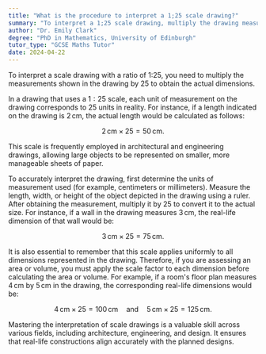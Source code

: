 ```yaml
---
title: "What is the procedure to interpret a 1;25 scale drawing?"
summary: "To interpret a 1;25 scale drawing, multiply the drawing measurements by 25 to find the real-life dimensions."
author: "Dr. Emily Clark"
degree: "PhD in Mathematics, University of Edinburgh"
tutor_type: "GCSE Maths Tutor"
date: 2024-04-22
---
```


To interpret a scale drawing with a ratio of 1:25, you need to multiply the measurements shown in the drawing by $25$ to obtain the actual dimensions.

In a drawing that uses a $1:25$ scale, each unit of measurement on the drawing corresponds to $25$ units in reality. For instance, if a length indicated on the drawing is $2 \, \text{cm}$, the actual length would be calculated as follows: 

$$
2 \, \text{cm} \times 25 = 50 \, \text{cm}.
$$ 

This scale is frequently employed in architectural and engineering drawings, allowing large objects to be represented on smaller, more manageable sheets of paper.

To accurately interpret the drawing, first determine the units of measurement used (for example, centimeters or millimeters). Measure the length, width, or height of the object depicted in the drawing using a ruler. After obtaining the measurement, multiply it by $25$ to convert it to the actual size. For instance, if a wall in the drawing measures $3 \, \text{cm}$, the real-life dimension of that wall would be:

$$
3 \, \text{cm} \times 25 = 75 \, \text{cm}.
$$

It is also essential to remember that this scale applies uniformly to all dimensions represented in the drawing. Therefore, if you are assessing an area or volume, you must apply the scale factor to each dimension before calculating the area or volume. For example, if a room's floor plan measures $4 \, \text{cm}$ by $5 \, \text{cm}$ in the drawing, the corresponding real-life dimensions would be:

$$
4 \, \text{cm} \times 25 = 100 \, \text{cm} \quad \text{and} \quad 5 \, \text{cm} \times 25 = 125 \, \text{cm}.
$$

Mastering the interpretation of scale drawings is a valuable skill across various fields, including architecture, engineering, and design. It ensures that real-life constructions align accurately with the planned designs.
    